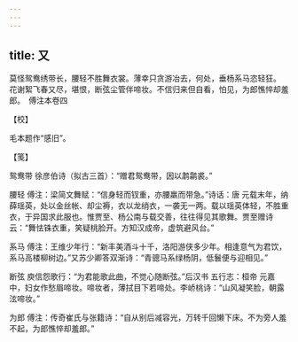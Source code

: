 ```yaml
---
---
---
```

title: 又
---







莫怪鸳鸯绣带长，腰轻不胜舞衣裳。薄幸只贪游冶去，何处，垂杨系马恣轻狂。　花谢絮飞春又尽，堪恨，断弦尘管伴啼妆。不信归来但自看，怕见，为郎憔悴却羞郎。　傅注本卷四





【校】


毛本题作“感旧”。





【笺】


鸳鸯带 徐彦伯诗（拟古三首）：“赠君鸳鸯带，因以鹔鹴裘。”

腰轻 傅注：梁简文舞赋：“信身轻而钗重，亦腰羸而带急。”诗话：唐 元载末年，纳薛瑶英，处以金丝帐、却尘褥，衣以龙绡衣，一袭无一两。载以瑶英体轻，不胜重衣，于异国求此服也。惟贾至、杨公南与载交善，往往得见其歌舞。贾至赠诗云：“舞怯铢衣重，笑疑桃脸开。方知汉成帝，虚筑避风台。”

系马 傅注：王维少年行：“新丰美酒斗十千，洛阳游侠多少年。相逢意气为君饮，系马高楼柳树边。”又苏少卿答双渐诗：“青骢马系绿杨阴，低鬟便与迎相见。”

断弦 庾信怨歌行：“为君能歌此曲，不觉心随断弦。”后汉书 五行志：桓帝 元嘉中，妇女作愁眉啼妆。啼妆者，薄拭目下若啼处。李峤桃诗：“山风凝笑脸，朝露泫啼妆。”

为郎 傅注：传奇崔氏与张籍诗：“自从别后减容光，万转千回懒下床。不为旁人羞不起，为郎憔悴却羞郎。”